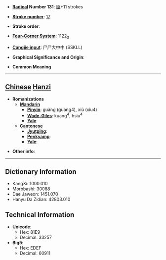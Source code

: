 * '''[[Wiktionary:Chinese radical index| Radical]] Number 131''': [[Wiktionary:Chinese radical index 臣|臣]]+11 strokes

* '''[[Wiktionary:Chinese total strokes index|Stroke number]]''': [[Wiktionary:Chinese total strokes index 17|17]]

* '''Stroke order''': 

* '''[[Wiktionary:Chinese four corner index|Four-Corner System]]''': 1122<sub>3</sub>

* '''[[Wiktionary:Chinese Cangjie index|Cangjie input]]''': 尸尸大中中 (SSKLL)

* '''Graphical Significance and Origin''': 

* '''Common Meaning'''

----

== [[Chinese]] [[Hanzi]] ==

* '''Romanizations'''
** '''[[Mandarin]]'''
*** '''[[Pinyin]]''': guàng (guang4), xiù (xiu4)
*** '''[[Wade-Giles]]''': kuang<sup>4</sup>, hsiu<sup>4</sup>
*** '''[[Yale]]''': 
** '''[[Cantonese]]'''
*** '''[[Jyutping]]''':
*** '''[[Penkyamp]]''': 
*** '''[[Yale]]''': 

* '''Other info''': 

----

== Dictionary Information ==

* KangXi: 1000.010
* Morobashi: 30088
* Dae Jaweon: 1451.070
* Hanyu Da Zidian: 42803.010

== Technical Information ==

* '''Unicode''':
** Hex: 81E9
** Decimal: 33257
* '''Big5''':
** Hex: EDEF
** Decimal: 60911